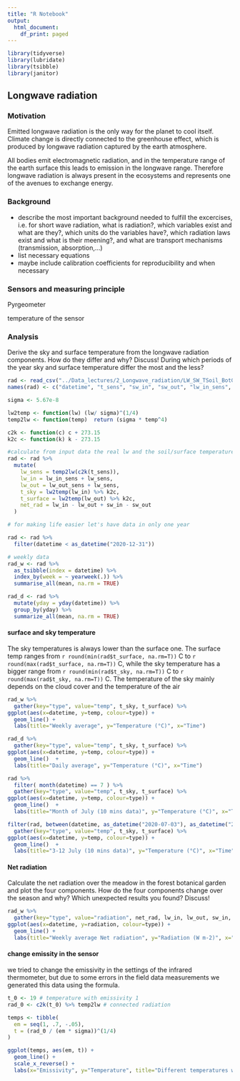 ```yaml
---
title: "R Notebook"
output:
  html_document:
    df_print: paged
---
```


```r
library(tidyverse)
library(lubridate)
library(tsibble)
library(janitor)
```



## Longwave radiation  


###  Motivation

Emitted longwave radiation is the only way for the planet to cool itself. Climate change is directly connected to the greenhouse effect, which is produced by longwave radiation captured by the earth atmosphere.

All bodies emit electromagnetic radiation, and in the temperature range of the earth surface this leads to emission in the longwave range.
Therefore longwave radiation is always present in the ecosystems and represents one of the avenues to exchange energy.

### Background
- describe the most important background needed to fulfill the excercises, i.e. for short wave radiation, what is radiation?, which variables exist and what are they?, which units do the variables have?,  which radiation laws exist and what is their meening?, and what are transport mechanisms (transmission, absorption,…)
- list necessary equations
- maybe include calibration coefficients for reproducibility and when necessary


### Sensors and measuring principle

Pyrgeometer

temperature of the sensor



### Analysis




Derive the sky and surface temperature from the longwave radiation
components. How do they differ and why? Discuss! During which
periods of the year sky and surface temperature differ the most and
the less?




```r
rad <- read_csv("../Data_lectures/2_Longwave_radiation/LW_SW_TSoil_BotGarten.csv")
names(rad) <- c("datetime", "t_sens", "sw_in", "sw_out", "lw_in_sens", "lw_out_sens", "t_soil")
```

```r
sigma <- 5.67e-8 

lw2temp <- function(lw) (lw/ sigma)^(1/4)
temp2lw <- function(temp)  return (sigma * temp^4)

c2k <- function(c) c + 273.15
k2c <- function(k) k - 273.15
```


```r
#calculate from input data the real lw and the soil/surface temperature
rad <- rad %>%
  mutate(
    lw_sens = temp2lw(c2k(t_sens)),
    lw_in = lw_in_sens + lw_sens,
    lw_out = lw_out_sens + lw_sens,
    t_sky = lw2temp(lw_in) %>% k2c,
    t_surface = lw2temp(lw_out) %>% k2c,
    net_rad = lw_in - lw_out + sw_in - sw_out
  )
```

```r
# for making life easier let's have data in only one year

rad <- rad %>%
  filter(datetime < as_datetime("2020-12-31"))
```


```r
# weekly data
rad_w <- rad %>% 
  as_tsibble(index = datetime) %>%
  index_by(week = ~ yearweek(.)) %>%
  summarise_all(mean, na.rm = TRUE)
```


```r
rad_d <- rad %>%
  mutate(yday = yday(datetime)) %>%
  group_by(yday) %>%
  summarize_all(mean, na.rm = TRUE)
```




#### surface and sky temperature


The sky temperatures is always lower than the surface one. The surface temp ranges from `r round(min(rad$t_surface, na.rm=T))` C to `r round(max(rad$t_surface, na.rm=T))` C, while the sky temperature has a bigger range from `r round(min(rad$t_sky, na.rm=T))` C to `r round(max(rad$t_sky, na.rm=T))` C.
The temperature of the sky mainly depends on the cloud cover and the temperature of the air


```r
rad_w %>%
  gather(key="type", value="temp", t_sky, t_surface) %>%
ggplot(aes(x=datetime, y=temp, colour=type)) +
  geom_line() +
  labs(title="Weekly average", y="Temperature (°C)", x="Time")
```


```r
rad_d %>%
  gather(key="type", value="temp", t_sky, t_surface) %>%
ggplot(aes(x=datetime, y=temp, colour=type)) +
  geom_line()  +
  labs(title="Daily average", y="Temperature (°C)", x="Time")
```


```r
rad %>%
  filter( month(datetime) == 7 ) %>%
  gather(key="type", value="temp", t_sky, t_surface) %>%
ggplot(aes(x=datetime, y=temp, colour=type)) +
  geom_line()  +
  labs(title="Month of July (10 mins data)", y="Temperature (°C)", x="Time")
```




```r
filter(rad, between(datetime, as_datetime("2020-07-03"), as_datetime("2020-07-12"))) %>%
  gather(key="type", value="temp", t_sky, t_surface) %>%
ggplot(aes(x=datetime, y=temp, colour=type)) +
  geom_line()  +
  labs(title="3-12 July (10 mins data)", y="Temperature (°C)", x="Time")
```











#### Net radiation


Calculate the net radiation over the meadow in the forest botanical
garden and plot the four components. How do the four components
change over the season and why? Which unexpected results you
found? Discuss!




```r
rad_w %>%
  gather(key="type", value="radiation", net_rad, lw_in, lw_out, sw_in, sw_out, factor_key = T) %>%
ggplot(aes(x=datetime, y=radiation, colour=type)) +
  geom_line() +
  labs(title="Weekly average Net radiation", y="Radiation (W m-2)", x="Time")
```


#### change emissity in the sensor

we tried to change the emissivity in the settings of the infrared thermometer, but due to some errors in the field data measurements we generated this data using the formula.


```r
t_0 <- 19 # temperature with emissivity 1
rad_0 <- c2k(t_0) %>% temp2lw # connected radiation 

temps <- tibble(
  em = seq(1, .7, -.05),
  t = (rad_0 / (em * sigma))^(1/4) 
) 
```

```r
ggplot(temps, aes(em, t)) +
  geom_line() +
  scale_x_reverse() +
  labs(x="Emissivity", y="Temperature", title="Different temperatures with different emissivity")
```

